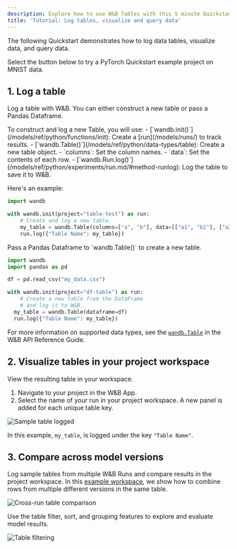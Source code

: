 ```yaml
---
description: Explore how to use W&B Tables with this 5 minute Quickstart.
title: 'Tutorial: Log tables, visualize and query data'
---
```


The following Quickstart demonstrates how to log data tables, visualize data, and query data.

Select the button below to try a PyTorch Quickstart example project on MNIST data. 

## 1. Log a table
Log a table with W&B. You can either construct a new table or pass a Pandas Dataframe.

<Tabs>
<Tab title="Construct a table">
To construct and log a new Table, you will use:
- [`wandb.init()`](/models/ref/python/functions/init): Create a [run](/models/runs/) to track results.
- [`wandb.Table()`](/models/ref/python/data-types/table): Create a new table object.
  - `columns`: Set the column names.
  - `data`: Set the contents of each row.
- [`wandb.Run.log()`](/models/ref/python/experiments/run.md/#method-runlog): Log the table to save it to W&B.

Here's an example:
```python
import wandb

with wandb.init(project="table-test") as run:
    # Create and log a new table.
    my_table = wandb.Table(columns=["a", "b"], data=[["a1", "b1"], ["a2", "b2"]])
    run.log({"Table Name": my_table})
```
</Tab>
<Tab title="Pandas Dataframe">
Pass a Pandas Dataframe to `wandb.Table()` to create a new table.

```python
import wandb
import pandas as pd

df = pd.read_csv("my_data.csv")

with wandb.init(project="df-table") as run:
    # Create a new table from the DataFrame
    # and log it to W&B.
  my_table = wandb.Table(dataframe=df)
  run.log({"Table Name": my_table})
```

For more information on supported data types, see the [`wandb.Table`](/models/ref/python/data-types/table) in the W&B API Reference Guide.
</Tab>
</Tabs>


## 2. Visualize tables in your project workspace

View the resulting table in your workspace. 

1. Navigate to your project in the W&B App.
2. Select the name of your run in your project workspace. A new panel is added for each unique table key. 

<Frame>
    <img src="/images/data_vis/wandb_demo_logged_sample_table.png" alt="Sample table logged"  />
</Frame>

In this example, `my_table`, is logged under the key `"Table Name"`.

## 3. Compare across model versions

Log sample tables from multiple W&B Runs and compare results in the project workspace. In this [example workspace](https://wandb.ai/carey/table-test?workspace=user-carey), we show how to combine rows from multiple different versions in the same table.

<Frame>
    <img src="/images/data_vis/wandb_demo_toggle_on_and_off_cross_run_comparisons_in_tables.gif" alt="Cross-run table comparison"  />
</Frame>

Use the table filter, sort, and grouping features to explore and evaluate model results.

<Frame>
    <img src="/images/data_vis/wandb_demo_filter_on_a_table.png" alt="Table filtering"  />
</Frame>
